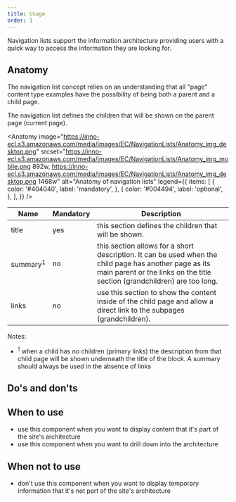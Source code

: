 ```yaml
---
title: Usage
order: 1
---
```



<Paragraph size="lead">
  Navigation lists support the information architecture providing users with a
  quick way to access the information they are looking for.
</Paragraph>

## Anatomy

The navigation list concept relies on an understanding that all "page" content type examples have the possibility of being both a parent and a child page.

The navigation list defines the children that will be shown on the parent page (current page).

<Anatomy
  image="https://inno-ecl.s3.amazonaws.com/media/images/EC/NavigationLists/Anatomy_img_desktop.png"
  srcset="https://inno-ecl.s3.amazonaws.com/media/images/EC/NavigationLists/Anatomy_img_mobile.png 892w, https://inno-ecl.s3.amazonaws.com/media/images/EC/NavigationLists/Anatomy_img_desktop.png 1468w"
  alt="Anatomy of navigation lists"
  legend={{
    items: [
      {
        color: '#404040',
        label: 'mandatory',
      },
      {
        color: '#004494',
        label: 'optional',
      },
    ],
  }}
/>

| Name                | Mandatory | Description                                                                                                                                                                         |
| ------------------- | --------- | ----------------------------------------------------------------------------------------------------------------------------------------------------------------------------------- |
| title               | yes       | this section defines the children that will be shown.                                                                                                                               |
| summary<sup>1</sup> | no        | this section allows for a short description. It can be used when the child page has another page as its main parent or the links on the title section (grandchildren) are too long. |
| links               | no        | use this section to show the content inside of the child page and allow a direct link to the subpages (grandchildren).                                                              |

Notes:

- <sup>1</sup> when a child has no children (primary links) the description from that child page will be shown underneath the title of the block. A summary should always be used in the absence of links

## Do's and don'ts

<Do
  title="Do"
  image="https://inno-ecl.s3.amazonaws.com/media/images/EC/NavigationLists/navigation-lists-do-desktop.jpg"
  alt=""
  description="Even if there are different types of lists on the same page it’s important to maintain a visual balance between."
/>

<Caution
  title="Caution"
  image="https://inno-ecl.s3.amazonaws.com/media/images/EC/NavigationLists/navigation-lists-caution-desktop.jpg"
  alt=""
  description="Carefully consider how the lists are arranged on the page and how they behave responsively. Their positioning should support the scannability of the content."
/>

## When to use

- use this component when you want to display content that it's part of the site's architecture
- use this component when you want to drill down into the architecture

## When not to use

- don't use this component when you want to display temporary information that it's not part of the site's architecture
